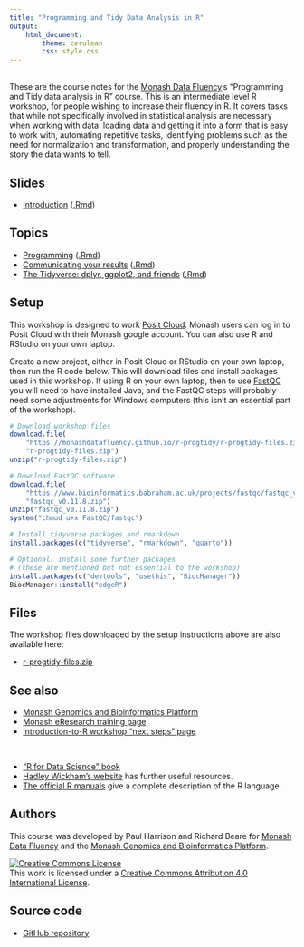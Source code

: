 ```yaml
---
title: "Programming and Tidy Data Analysis in R"
output: 
    html_document:
        theme: cerulean
        css: style.css
---
```


<br>
These are the course notes for the [Monash Data Fluency](https://www.monash.edu/data-fluency)'s "Programming and Tidy data analysis in R" course. This is an intermediate level R workshop, for people wishing to increase their fluency in R. It covers tasks that while not specifically involved in statistical analysis are necessary when working with data: loading data and getting it into a form that is easy to work with, automating repetitive tasks, identifying problems such as the need for normalization and transformation, and properly understanding the story the data wants to tell.

## Slides

* [Introduction](slides/introduction.html) ([.Rmd](slides/introduction.Rmd))

## Topics

* [Programming](topics/programming.html) ([.Rmd](topics/programming.Rmd))
* [Communicating your results](topics/communication.html) ([.Rmd](topics/communication.Rmd))
* [The Tidyverse: dplyr, ggplot2, and friends](topics/tidyverse.html) ([.Rmd](topics/tidyverse.Rmd))

## Setup

This workshop is designed to work [Posit Cloud](https://posit.cloud/). Monash users can log in to Posit Cloud with their Monash google account. You can also use R and RStudio on your own laptop.

Create a new project, either in Posit Cloud or RStudio on your own laptop, then run the R code below. This will download files and install packages used in this workshop. If using R on your own laptop, then to use [FastQC](https://www.bioinformatics.babraham.ac.uk/projects/fastqc/) you will need to have installed Java, and the FastQC steps will probably need some adjustments for Windows computers (this isn't an essential part of the workshop).

```r
# Download workshop files
download.file(
    "https://monashdatafluency.github.io/r-progtidy/r-progtidy-files.zip",
    "r-progtidy-files.zip")
unzip("r-progtidy-files.zip")

# Download FastQC software
download.file(
    "https://www.bioinformatics.babraham.ac.uk/projects/fastqc/fastqc_v0.11.8.zip",
    "fastqc_v0.11.8.zip")
unzip("fastqc_v0.11.8.zip")
system("chmod u+x FastQC/fastqc")

# Install tidyverse packages and rmarkdown
install.packages(c("tidyverse", "rmarkdown", "quarto"))

# Optional: install some further packages 
# (these are mentioned but not essential to the workshop)
install.packages(c("devtools", "usethis", "BiocManager"))
BiocManager::install("edgeR")
```

## Files

The workshop files downloaded by the setup instructions above are also available here:

* [r-progtidy-files.zip](r-progtidy-files.zip)


## See also

<!--
* [R workshop material from Monash Data Fluency](https://www.monash.edu/data-fluency/workshops)
* [Monash Data Fluency](https://www.monash.edu/data-fluency)
* [Monash Bioinformatics Platform](https://www.monash.edu/researchinfrastructure/bioinformatics)
-->

* [Monash Genomics and Bioinformatics Platform](https://www.monash.edu/researchinfrastructure/mgbp)
* [Monash eResearch training page](https://docs.erc.monash.edu/training/)
* [Introduction-to-R workshop "next steps" page](https://monashdatafluency.github.io/r-intro-2/next_steps.html)

<br>

* ["R for Data Science" book](https://r4ds.hadley.nz/)
* [Hadley Wickham's website](http://hadley.nz/) has further useful resources.
* [The official R manuals](https://cran.r-project.org/manuals.html) give a complete description of the R language.


## Authors

This course was developed by Paul Harrison and Richard Beare for [Monash Data Fluency](https://www.monash.edu/data-fluency) and the [Monash Genomics and Bioinformatics Platform](https://www.monash.edu/researchinfrastructure/mgbp).

<a rel="license" href="http://creativecommons.org/licenses/by/4.0/"><img alt="Creative Commons License" style="border-width:0" src="figures/CC-BY.png" /></a><br />This work is licensed under a <a rel="license" href="http://creativecommons.org/licenses/by/4.0/">Creative Commons Attribution 4.0 International License</a>.

## Source code

* [GitHub repository](https://github.com/MonashDataFluency/r-progtidy)




